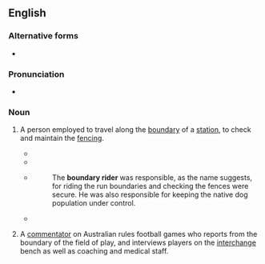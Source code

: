 {{also|boundary-rider}}
==English==

===Alternative forms===
* {{l|en|boundary-rider}}

===Pronunciation===
* {{audio|EN-AU ck1 boundary rider.ogg|Audio (AU)|lang=en}}

===Noun===
{{wikipedia}}
{{en-noun}}

# {{lb|en|Australia}} A person employed to travel along the [[boundary]] of a [[station]], to check and maintain the [[fencing]].
#* {{quote-text|year=1892|author=National Association of Wool Manufacturers|title=Bulletin of the National Association of Wool Manufacturers|volume=22|page=348|url=http://books.google.com.au/books?id=9rAhAQAAMAAJ&q=%22boundary+rider%22%7C%22boundary+riders%22+-intitle:%22boundary+-rider%7Criders%22+-inauthor:%22%22&dq=%22boundary+rider%22%7C%22boundary+riders%22+-intitle:%22boundary+-rider%7Criders%22+-inauthor:%22%22&hl=en&sa=X&ei=hnEBT-bXHYeGmQWduoSDAg&redir_esc=y|passage=For these sixty-seven and a half miles of fence we must have three men known as '''boundary riders'''. A '''boundary rider''' is one whose duty is to see that the fence is in order.}}
#* {{quote-text|year=1908|author=Western Australian Department of Agriculture|title=Journal of the Department of Agriculture of Western Australia|volume=17|page=709|url=http://books.google.com.au/books?id=DaFFAAAAIAAJ&q=%22boundary+rider%22%7C%22boundary+riders%22+-intitle:%22boundary+-rider%7Criders%22+-inauthor:%22%22&dq=%22boundary+rider%22%7C%22boundary+riders%22+-intitle:%22boundary+-rider%7Criders%22+-inauthor:%22%22&hl=en&sa=X&ei=Sm8BT674OMX0mAXSj8jFCg&redir_esc=y|passage=No. 2 shows a '''boundary-rider'''. This out-back servant of the State has about 70 miles of fencing to look after and inspects the whole every six days.}}
#* {{quote-text|year=1988|author=Jan Walker|title=Jondaryan Station: The Relationship between Pastoral Capital and Pastoral Labour, 1840-1890|page=79|url=http://books.google.com.au/books?id=z8QsAAAAMAAJ&q=%22boundary+rider%22%7C%22boundary+riders%22+-intitle:%22boundary+-rider%7Criders%22+-inauthor:%22%22&dq=%22boundary+rider%22%7C%22boundary+riders%22+-intitle:%22boundary+-rider%7Criders%22+-inauthor:%22%22&hl=en&sa=X&ei=VGgBT5bVGOKemQWAxvQt&redir_esc=y|passage=When profits were high enough to finance improvements, therefore, fences replaced hurdles and '''boundary riders''' replaced shepherds.}}
#*: The '''boundary rider''' was responsible, as the name suggests, for riding the run boundaries and checking the fences were secure. He was also responsible for keeping the native dog population under control.
#* {{quote-text|year=2010|author=Brian Sawers|title=The Sawers from Pitcairn|page=130|url=http://books.google.com.au/books?id=wKfM8kIEagEC&pg=PA130&dq=%22boundary+rider%22%7C%22boundary+riders%22+-intitle:%22boundary+-rider%7Criders%22+-inauthor:%22%22&hl=en&sa=X&ei=clkBT6ntFYb3mAXd2bX8CQ&redir_esc=y#v=onepage&q=%22boundary%20rider%22%7C%22boundary%20riders%22%20-intitle%3A%22boundary%20-rider%7Criders%22%20-inauthor%3A%22%22&f=false|passage=Patterson was a '''boundary rider''' and lived with his wife at ''‘Old Pratts’'' dam hut.}}
# {{lb|en|Australia|sports|Australian rules football}} A [[commentator]] on Australian rules football games who reports from the boundary of the field of play, and interviews players on the [[interchange]] bench as well as coaching and medical staff.